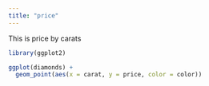```yaml
---
title: "price"
---
```


This is price by carats

```r
library(ggplot2)

ggplot(diamonds) + 
  geom_point(aes(x = carat, y = price, color = color))
```


